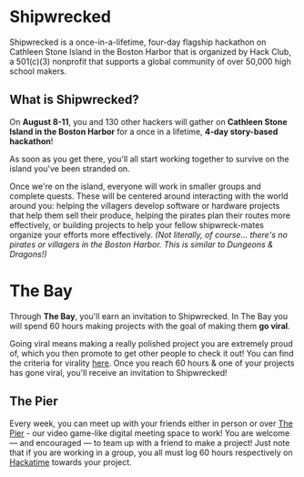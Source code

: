 # Shipwrecked

Shipwrecked is a once-in-a-lifetime, four-day flagship hackathon on Cathleen Stone Island in the Boston Harbor that is organized by Hack Club, a 501(c)(3) nonprofit that supports a global community of over 50,000 high school makers.

## What is Shipwrecked?

On **August 8-11**, you and 130 other hackers will gather on **Cathleen Stone Island in the Boston Harbor** for a once in a lifetime, **4-day story-based hackathon**!

As soon as you get there, you'll all start working together to survive on the island you've been stranded on.

Once we're on the island, everyone will work in smaller groups and complete quests. These will be centered around interacting with the world around you: helping the villagers develop software or hardware projects that help them sell their produce, helping the pirates plan their routes more effectively, or building projects to help your fellow shipwreck-mates organize your efforts more effectively. _(Not literally, of course... there's no pirates or villagers in the Boston Harbor. This is similar to Dungeons & Dragons!)_

# The Bay

Through **The Bay**, you'll earn an invitation to Shipwrecked. In The Bay you will spend 60 hours making projects with the goal of making them **go viral**.

Going viral means making a really polished project you are extremely proud of, which you then promote to get other people to check it out! You can find the criteria for virality [here](/info/go-viral). Once you reach 60 hours & one of your projects has gone viral, you'll receive an invitation to Shipwrecked!

## The Pier

Every week, you can meet up with your friends either in person or over [The Pier](https://pier.hackclub.com) - our video game-like digital meeting space to work! You are welcome — and encouraged — to team up with a friend to make a project! Just note that if you are working in a group, you all must log 60 hours respectively on [Hackatime](https://hackatime.hackclub.com/) towards your project.
